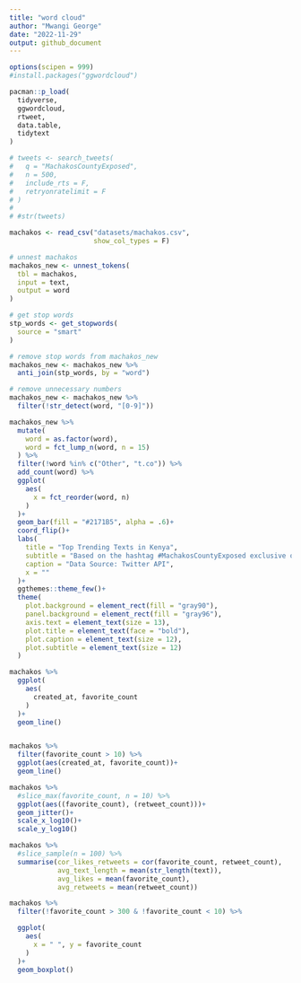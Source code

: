 ```yaml
---
title: "word cloud"
author: "Mwangi George"
date: "2022-11-29"
output: github_document
---
```


```r
options(scipen = 999)
#install.packages("ggwordcloud")

pacman::p_load(
  tidyverse,
  ggwordcloud,
  rtweet,
  data.table,
  tidytext
)

# tweets <- search_tweets(
#   q = "MachakosCountyExposed",
#   n = 500,
#   include_rts = F,
#   retryonratelimit = F
# )
# 
# #str(tweets)

machakos <- read_csv("datasets/machakos.csv", 
                     show_col_types = F)

# unnest machakos
machakos_new <- unnest_tokens(
  tbl = machakos, 
  input = text,
  output = word
)

# get stop words
stp_words <- get_stopwords(
  source = "smart"
)

# remove stop words from machakos_new
machakos_new <- machakos_new %>% 
  anti_join(stp_words, by = "word")

# remove unnecessary numbers
machakos_new <- machakos_new %>% 
  filter(!str_detect(word, "[0-9]"))
```

```r
machakos_new %>% 
  mutate(
    word = as.factor(word),
    word = fct_lump_n(word, n = 15)
  ) %>% 
  filter(!word %in% c("Other", "t.co")) %>% 
  add_count(word) %>% 
  ggplot(
    aes(
      x = fct_reorder(word, n)
    )
  )+
  geom_bar(fill = "#2171B5", alpha = .6)+
  coord_flip()+
  labs(
    title = "Top Trending Texts in Kenya",
    subtitle = "Based on the hashtag #MachakosCountyExposed exclusive of retweets",
    caption = "Data Source: Twitter API",
    x = ""
  )+
  ggthemes::theme_few()+
  theme(
    plot.background = element_rect(fill = "gray90"),
    panel.background = element_rect(fill = "gray96"),
    axis.text = element_text(size = 13),
    plot.title = element_text(face = "bold"),
    plot.caption = element_text(size = 12),
    plot.subtitle = element_text(size = 12)
  )

```

```r
machakos %>% 
  ggplot(
    aes(
      created_at, favorite_count
    )
  )+
  geom_line()


machakos %>% 
  filter(favorite_count > 10) %>% 
  ggplot(aes(created_at, favorite_count))+
  geom_line()

machakos %>% 
  #slice_max(favorite_count, n = 10) %>% 
  ggplot(aes((favorite_count), (retweet_count)))+
  geom_jitter()+
  scale_x_log10()+
  scale_y_log10()

machakos %>% 
  #slice_sample(n = 100) %>% 
  summarise(cor_likes_retweets = cor(favorite_count, retweet_count),
            avg_text_length = mean(str_length(text)),
            avg_likes = mean(favorite_count),
            avg_retweets = mean(retweet_count))

machakos %>% 
  filter(!favorite_count > 300 & !favorite_count < 10) %>% 

  ggplot(
    aes(
      x = " ", y = favorite_count
    )
  )+
  geom_boxplot()
```





















